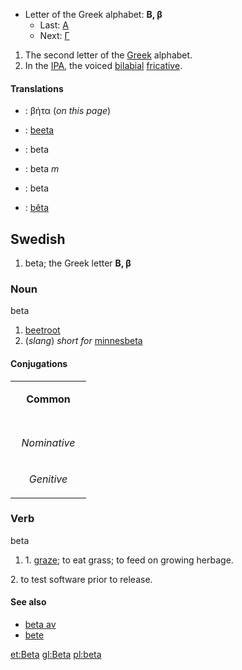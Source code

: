 *Letter of the Greek alphabet: '''&#914;, &#946;'''
**Last: [[alpha|&#913;]]
**Next: [[gamma|&#915;]]

#The second letter of the [[Greek]] alphabet.
#In the [[International Phonetic Alphabet|IPA]], the voiced [[bilabial]] [[fricative]].

==== Translations ====
*{{el}}: βήτα (''on this page'')
*{{fi}}: [[beeta]]
*{{ia}}: beta
*{{pt}}: beta ''m''
*{{sv}}: beta
*{{vi}}: [[bêta]]

==Swedish==
#beta; the Greek letter '''Β, β'''
===Noun===
;beta
#[[beetroot]]
#(''slang'') ''short for'' [[minnesbeta]]
====Conjugations====
{| border=1 cellspacing=0 
| bgcolor=#FFFFF0 colspan=5 align=center | '''Common''' 
|- 
|- bgcolor=#FFFFF0 align=center 
! rowspan=2 | 
| colspan=2 width=105 | ''Singular'' 
| colspan=2 | ''Plural'' 
|- bgcolor=#FFFFF0 align=center 
| width=105 | ''Indefinite'' 
| width=105 | ''Definite'' 
| width=105 | ''Indefinite'' 
|  width=105 | ''Definite'' 
|- align=center 
| width=105 bgcolor=#FFFFF0 | ''Nominative'' 
| [[beta]] 
| [[betan]] 
| [[betor]] 
| [[betorna]] 
|- align=center 
| width=105 bgcolor=#FFFFF0 | ''Genitive'' 
| [[betas]] 
| [[betans]] 
| [[betors]] 
| [[betornas]]
|} 
===Verb===
;beta
#1. [[graze]]; to eat grass; to feed on growing herbage.
2. to test software prior to release.

====See also====
*[[beta av]]
*[[bete]]

[[et:Beta]]
[[gl:Beta]]
[[pl:beta]]